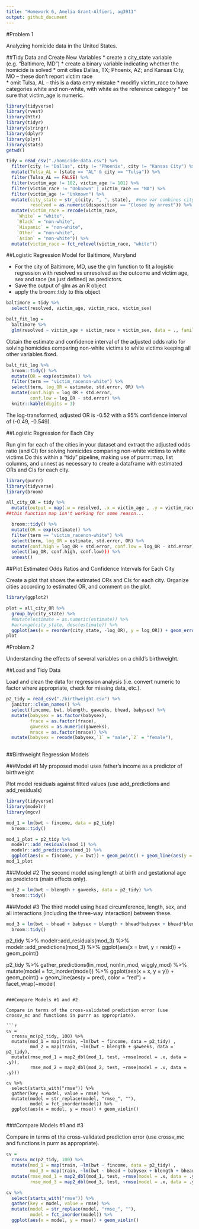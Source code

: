 ```yaml
---
title: "Homework 6, Amelia Grant-Alfieri, ag3911"
output: github_document
---
```


#Problem 1

Analyzing homicide data in the United States. 

##Tidy Data and Create New Variables
  * create a city_state variable (e.g. “Baltimore, MD”)
  * create a binary variable indicating whether the homicide is solved
  * omit cities Dallas, TX; Phoenix, AZ; and Kansas City, MO – these don’t report victim race  
  * omit Tulsa, AL – this is a data entry mistake
  * modifiy victim_race to have categories white and non-white, with white as the reference category
  * be sure that victim_age is numeric.
```r
library(tidyverse)
library(rvest)
library(httr)
library(tidyr)
library(stringr)
library(dplyr)
library(plyr)
library(stats)
getwd()

tidy = read_csv("./homicide-data.csv") %>%
  filter(city != "Dallas", city != "Phoenix", city != "Kansas City") %>%
  mutate(Tulsa_AL = (state == "AL" & city == "Tulsa")) %>%
  filter(Tulsa_AL == FALSE) %>%
  filter(victim_age != 102, victim_age != 101) %>%
  filter(victim_race != "Unknown" | victim_race == "NA") %>%
  filter(victim_age != "Unknown") %>%
  mutate(city_state = str_c(city, ", ", state),  #new var combines city and state
         resolved = as.numeric(disposition == "Closed by arrest")) %>% #new binary var for resolved
  mutate(victim_race = recode(victim_race,
    `White` = "white",
    `Black` = "non-white",
    `Hispanic` = "non-white",
    `Other` = "non-white",
    `Asian` = "non-white")) %>%
  mutate(victim_race = fct_relevel(victim_race, "white"))
```


##Logistic Regression Model for Baltimore, Maryland

  * For the city of Baltimore, MD, use the glm function to fit a logistic regression with resolved vs  unresolved as the outcome and victim age, sex and race (as just defined) as predictors. 
  * Save the output of glm as an R object
  * apply the  broom::tidy to this object

```r
baltimore = tidy %>%
  select(resolved, victim_age, victim_race, victim_sex)

balt_fit_log = 
  baltimore %>% 
  glm(resolved ~ victim_age + victim_race + victim_sex, data = ., family = binomial())
```

Obtain the estimate and confidence interval of the adjusted odds ratio for solving homicides comparing non-white victims to white victims keeping all other variables fixed.
```r
balt_fit_log %>% 
  broom::tidy() %>% 
  mutate(OR = exp(estimate)) %>%
  filter(term == "victim_racenon-white") %>%
  select(term, log_OR = estimate, std.error, OR) %>% 
  mutate(conf.high = log_OR + std.error,  
         conf.low = log_OR - std.error) %>%
  knitr::kable(digits = 3)
```
The log-transformed, adjusted OR is -0.52 with a 95% confidence interval of (-0.49, -0.549). 


##Logistic Regression for Each City 

Run glm for each of the cities in your dataset and extract the adjusted odds ratio (and CI) for solving homicides comparing non-white victims to white victims
Do this within a “tidy” pipeline, making use of purrr::map, list columns, and  unnest as necessary to create a dataframe with estimated ORs and CIs for each city.

```r
library(purrr)
library(tidyverse)
library(broom)

all_city_OR = tidy %>%
  mutate(output = map(.w = resolved, .x = victim_age , .y = victim_race , .z = victim_sex, ~ glm(.w ~ .x + .y + .z, data = ., family = binomial())))
##this function map isn't working for some reason... 

  broom::tidy() %>%
  mutate(OR = exp(estimate)) %>%
  filter(term == "victim_racenon-white") %>%
  select(term, log_OR = estimate, std.error, OR) %>%
  mutate(conf.high = log_OR + std.error, conf.low = log_OR - std.error)
  select(log_OR, conf.high, conf.low))) %>%    
  unnest()
```

##Plot Estimated Odds Ratios and Confidence Intervals for Each City 

Create a plot that shows the estimated ORs and CIs for each city. Organize cities according to estimated OR, and comment on the plot.

```r
library(ggplot2)

plot = all_city_OR %>%
  group_by(city_state) %>%
  #mutate(estimate = as.numeric(estimate)) %>%
  #arrange(city_state, desc(estimate)) %>%
  ggplot(aes(x = reorder(city_state, -log_OR), y = log_OR)) + geom_errorbar(aes(ymin = conf.low, ymax = conf.high, width = 0.2)) + geom_point() + labs(x = "Location", y = "log-transformed Odds Ratio", title = "The Odds of Solving Homicides for Non-White compared to White Victims by City, State") + theme(axis.text.x = element_text(angle = 90))
plot

```


#Problem 2

Understanding the effects of several variables on a child’s birthweight. 

##Load and Tidy Data

Load and clean the data for regression analysis (i.e. convert numeric to factor where appropriate, check for missing data, etc.).

```r
p2_tidy = read_csv("./birthweight.csv") %>%
  janitor::clean_names() %>%
  select(fincome, bwt, blength, gaweeks, bhead, babysex) %>%
  mutate(babysex = as.factor(babysex), 
         frace = as.factor(frace),
         gaweeks = as.numeric(gaweeks),
         mrace = as.factor(mrace)) %>%
  mutate(babysex = recode(babysex,`1` = "male",`2` = "female"), 
        
```

##Birthweight Regression Models

###Model #1
My proposed model uses father's income as a predictor of birthweight

Plot model residuals against fitted values (use  add_predictions and add_residuals)
```r
library(tidyverse)
library(modelr)
library(mgcv)

mod_1 = lm(bwt ~ fincome, data = p2_tidy) 
  broom::tidy() 

mod_1_plot = p2_tidy %>%
  modelr::add_residuals(mod_1) %>%
  modelr::add_predictions(mod_1) %>%
  ggplot(aes(x = fincome, y = bwt)) + geom_point() + geom_line(aes(y = resid), color = "red") + geom_line(aes(y = pred), color = "blue")
mod_1_plot

```


###Model #2
The second model using length at birth and gestational age as predictors (main effects only).

```r
mod_2 = lm(bwt ~ blength + gaweeks, data = p2_tidy) %>%
  broom::tidy() 
```


###Model #3
The third model using head circumference, length, sex, and all interactions (including the three-way interaction) between these. 

```r
mod_3 = lm(bwt ~ bhead + babysex + blength + bhead*babysex + bhead*blength + bhead*babysex*blength + blength*babysex, data = p2_tidy) %>%
  broom::tidy() 
```

p2_tidy %>%
  modelr::add_residuals(mod_3) %>%
  modelr::add_predictions(mod_3) %>%
  ggplot(aes(x = bwt, y = resid)) + geom_point() 



p2_tidy %>% 
  gather_predictions(lin_mod, nonlin_mod, wiggly_mod) %>% 
  mutate(model = fct_inorder(model)) %>% 
  ggplot(aes(x = x, y = y)) + 
  geom_point() + 
  geom_line(aes(y = pred), color = "red") + 
  facet_wrap(~model)
```

###Compare Models #1 and #2

Compare in terms of the cross-validated prediction error (use crossv_mc and functions in purrr as appropriate).

```r
cv = 
  crossv_mc(p2_tidy, 100) %>%
  mutate(mod_1 = map(train, ~lm(bwt ~ fincome, data = p2_tidy) ,
         mod_2 = map(train, ~lm(bwt ~ blength + gaweeks, data = p2_tidy),
  mutate(rmse_mod_1 = map2_dbl(mod_1, test, ~rmse(model = .x, data = .y)),
         rmse_mod_2 = map2_dbl(mod_2, test, ~rmse(model = .x, data = .y))) 

cv %>%
  select(starts_with("rmse")) %>% 
  gather(key = model, value = rmse) %>% 
  mutate(model = str_replace(model, "rmse_", ""),
         model = fct_inorder(model)) %>% 
  ggplot(aes(x = model, y = rmse)) + geom_violin()


```

###Compare Models #1 and #3

Compare in terms of the cross-validated prediction error (use crossv_mc and functions in purrr as appropriate).

```r
cv = 
  crossv_mc(p2_tidy, 100) %>%
  mutate(mod_1 = map(train, ~lm(bwt ~ fincome, data = p2_tidy) ,
         mod_3 = map(train, ~lm(bwt ~ bhead + babysex + blength + bhead*babysex + bhead*blength + bhead*babysex*blength + blength*babysex, data = p2_tidy))) %>% 
  mutate(rmse_mod_1 = map2_dbl(mod_1, test, ~rmse(model = .x, data = .y)),
         rmse_mod_3 = map2_dbl(mod_3, test, ~rmse(model = .x, data = .y)))

cv %>%
  select(starts_with("rmse")) %>% 
  gather(key = model, value = rmse) %>% 
  mutate(model = str_replace(model, "rmse_", ""),
         model = fct_inorder(model)) %>% 
  ggplot(aes(x = model, y = rmse)) + geom_violin()

```

